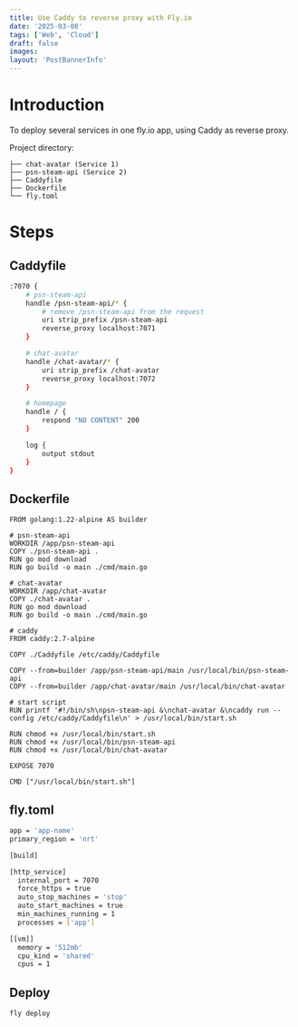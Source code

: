 ```yaml
---
title: Use Caddy to reverse proxy with Fly.io
date: '2025-03-08'
tags: ['Web', 'Cloud']
draft: false
images:
layout: 'PostBannerInfo'
---
```


# Introduction 
To deploy several services in one fly.io app, using Caddy as reverse proxy.

Project directory: 
```
├── chat-avatar (Service 1)
├── psn-steam-api (Service 2)
├── Caddyfile
├── Dockerfile
└── fly.toml
```

# Steps 

## Caddyfile 
```bash
:7070 {
    # psn-steam-api
    handle /psn-steam-api/* {
        # remove /psn-steam-api from the request
        uri strip_prefix /psn-steam-api 
        reverse_proxy localhost:7071
    }

    # chat-avatar 
    handle /chat-avatar/* {
        uri strip_prefix /chat-avatar 
        reverse_proxy localhost:7072
    }

    # homepage 
    handle / {
        respond "NO CONTENT" 200
    }

    log {
        output stdout 
    }
}
```

## Dockerfile 
```
FROM golang:1.22-alpine AS builder 

# psn-steam-api
WORKDIR /app/psn-steam-api 
COPY ./psn-steam-api . 
RUN go mod download
RUN go build -o main ./cmd/main.go

# chat-avatar 
WORKDIR /app/chat-avatar 
COPY ./chat-avatar . 
RUN go mod download
RUN go build -o main ./cmd/main.go

# caddy 
FROM caddy:2.7-alpine 

COPY ./Caddyfile /etc/caddy/Caddyfile

COPY --from=builder /app/psn-steam-api/main /usr/local/bin/psn-steam-api
COPY --from=builder /app/chat-avatar/main /usr/local/bin/chat-avatar

# start script 
RUN printf '#!/bin/sh\npsn-steam-api &\nchat-avatar &\ncaddy run --config /etc/caddy/Caddyfile\n' > /usr/local/bin/start.sh

RUN chmod +x /usr/local/bin/start.sh
RUN chmod +x /usr/local/bin/psn-steam-api
RUN chmod +x /usr/local/bin/chat-avatar

EXPOSE 7070

CMD ["/usr/local/bin/start.sh"]
```

## fly.toml 
```bash
app = 'app-name'
primary_region = 'nrt'

[build]

[http_service]
  internal_port = 7070
  force_https = true
  auto_stop_machines = 'stop'
  auto_start_machines = true
  min_machines_running = 1
  processes = ['app']

[[vm]]
  memory = '512mb'
  cpu_kind = 'shared'
  cpus = 1
```  

## Deploy 
```bash
fly deploy
```
